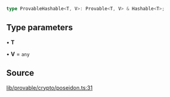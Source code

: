 ```ts
type ProvableHashable<T, V>: Provable<T, V> & Hashable<T>;
```

## Type parameters

• **T**

• **V** = `any`

## Source

[lib/provable/crypto/poseidon.ts:31](https://github.com/o1-labs/o1js/blob/3b1b22555bd0099419efc0703dfdb8b2eb7c3e6f/src/lib/provable/crypto/poseidon.ts#L31)
